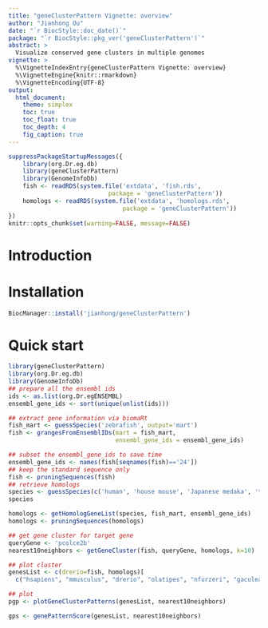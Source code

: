 ```yaml
---
title: "geneClusterPattern Vignette: overview"
author: "Jianhong Ou"
date: "`r BiocStyle::doc_date()`"
package: "`r BiocStyle::pkg_ver('geneClusterPattern')`"
abstract: >
  Visualize conserved gene clusters in multiple genomes
vignette: >
  %\VignetteIndexEntry{geneClusterPattern Vignette: overview}
  %\VignetteEngine{knitr::rmarkdown}
  %\VignetteEncoding{UTF-8}
output:
  html_document:
    theme: simplex
    toc: true
    toc_float: true
    toc_depth: 4
    fig_caption: true
---
```


```r
suppressPackageStartupMessages({
    library(org.Dr.eg.db)
    library(geneClusterPattern)
    library(GenomeInfoDb)
    fish <- readRDS(system.file('extdata', 'fish.rds',
                            package = 'geneClusterPattern'))
    homologs <- readRDS(system.file('extdata', 'homologs.rds',
                                package = 'geneClusterPattern'))
})
knitr::opts_chunk$set(warning=FALSE, message=FALSE)
```

# Introduction

# Installation
```r
BiocManager::install('jianhong/geneClusterPattern')
```

# Quick start
```r
library(geneClusterPattern)
library(org.Dr.eg.db)
library(GenomeInfoDb)
## prepare all the ensembl ids
ids <- as.list(org.Dr.egENSEMBL)
ensembl_gene_ids <- sort(unique(unlist(ids)))
```
```r
## extract gene information via biomaRt
fish_mart <- guessSpecies('zebrafish', output='mart')
fish <- grangesFromEnsemblIDs(mart = fish_mart,
                              ensembl_gene_ids = ensembl_gene_ids)
```
```r
## subset the ensembl_gene_ids to save time
ensembl_gene_ids <- names(fish[seqnames(fish)=='24'])
## keep the standard sequence only
fish <- pruningSequences(fish)
## retrieve homologs
species <- guessSpecies(c('human', 'house mouse', 'Japanese medaka', 'turquoise killifish', 'gaculeatus')) # three-spined stickleback
species
```
```r
homologs <- getHomologGeneList(species, fish_mart, ensembl_gene_ids)
homologs <- pruningSequences(homologs)
```
```r
## get gene cluster for target gene
queryGene <- 'pcolce2b'
nearest10neighbors <- getGeneCluster(fish, queryGene, homologs, k=10)

## plot cluster
genesList <- c(drerio=fish, homologs)[
  c("hsapiens", "mmusculus", "drerio", "olatipes", "nfurzeri", "gaculeatus")]

## plot
pgp <- plotGeneClusterPatterns(genesList, nearest10neighbors)
```


```r
gps <- genePatternScore(genesList, nearest10neighbors)
```


